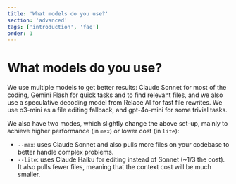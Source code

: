 ```yaml
---
title: 'What models do you use?'
section: 'advanced'
tags: ['introduction', 'faq']
order: 1
---
```


# What models do you use?

We use multiple models to get better results: Claude Sonnet for most of the coding, Gemini Flash for quick tasks and to find relevant files, and we also use a speculative decoding model from Relace AI for fast file rewrites. We use o3-mini as a file editing fallback, and gpt-4o-mini for some trivial tasks.

We also have two modes, which slightly change the above set-up, mainly to achieve higher performance (in `max`) or lower cost (in `lite`):

- `--max`: uses Claude Sonnet and also pulls more files on your codebase to better handle complex problems.
- `--lite`: uses Claude Haiku for editing instead of Sonnet (~1/3 the cost). It also pulls fewer files, meaning that the context cost will be much smaller.
